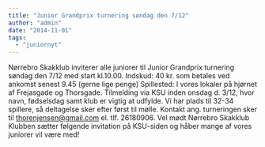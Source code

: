 ```yaml
---
title: "Junior Grandprix turnering søndag den 7/12"
author: "admin"
date: "2014-11-01"
tags: 
  - "juniornyt"
---
```


Nørrebro Skakklub inviterer alle juniorer til Junior Grandprix turnering søndag den 7/12 med start kl.10.00. Indskud: 40 kr. som betales ved ankomst senest 9.45 (gerne lige penge) Spillested: I vores lokaler på hjørnet af Frejasgade og Thorsgade. Tilmelding via KSU inden onsdag d. 3/12, hvor navn, fødselsdag samt klub er vigtig at udfylde. Vi har plads til 32-34 spillere, så deltagelse sker efter først til mølle. Kontakt ang. turneringen sker til thorenjensen@gmail.com el. tlf. 26180906. Vel mødt Nørrebro Skakklub Klubben sætter følgende invitation på KSU-siden og håber mange af vores juniorer vil være med!
